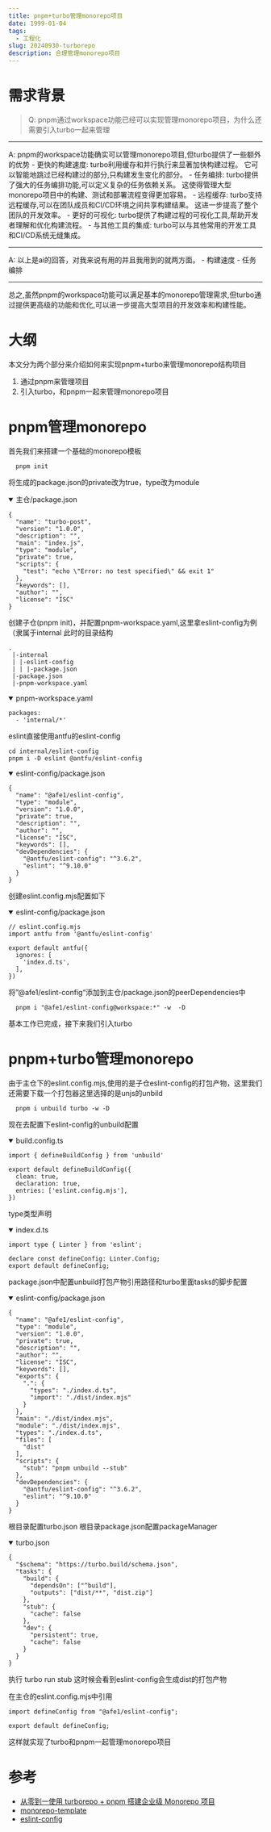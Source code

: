 ```yaml
---
title: pnpm+turbo管理monorepo项目
date: 1999-01-04
tags:  
  - 工程化
slug: 20240930-turborepo
description: 合理管理monorepo项目
---
```


# 需求背景

> Q: pnpm通过workspace功能已经可以实现管理monorepo项目，为什么还需要引入turbo一起来管理

<hr />
A: pnpm的workspace功能确实可以管理monorepo项目,但turbo提供了一些额外的优势  
- 更快的构建速度:  
turbo利用缓存和并行执行来显著加快构建过程。
它可以智能地跳过已经构建过的部分,只构建发生变化的部分。  
- 任务编排:  
turbo提供了强大的任务编排功能,可以定义复杂的任务依赖关系。
这使得管理大型monorepo项目中的构建、测试和部署流程变得更加容易。
- 远程缓存:  
turbo支持远程缓存,可以在团队成员和CI/CD环境之间共享构建结果。
这进一步提高了整个团队的开发效率。
- 更好的可视化:  
turbo提供了构建过程的可视化工具,帮助开发者理解和优化构建流程。
- 与其他工具的集成:  
turbo可以与其他常用的开发工具和CI/CD系统无缝集成。  

<hr />
A: 以上是ai的回答，对我来说有用的并且我用到的就两方面。
- 构建速度
- 任务编排
<hr />

总之,虽然pnpm的workspace功能可以满足基本的monorepo管理需求,但turbo通过提供更高级的功能和优化,可以进一步提高大型项目的开发效率和构建性能。  

# 大纲

本文分为两个部分来介绍如何来实现pnpm+turbo来管理monorepo结构项目

<ol>
  <li>通过pnpm来管理项目</li>
  <li>引入turbo，和pnpm一起来管理monorepo项目</li>
</ol>

# pnpm管理monorepo

首先我们来搭建一个基础的monorepo模板
```
  pnpm init
```
将生成的package.json的private改为true，type改为module

<details open>
  <summary>主仓/package.json</summary>

```
{
  "name": "turbo-post",
  "version": "1.0.0",
  "description": "",
  "main": "index.js",
  "type": "module",
  "private": true,
  "scripts": {
    "test": "echo \"Error: no test specified\" && exit 1"
  },
  "keywords": [],
  "author": "",
  "license": "ISC"
}
```
</details>

创建子仓(pnpm init)，并配置pnpm-workspace.yaml,这里拿eslint-config为例（隶属于internal
此时的目录结构
```
.
 |-internal
 | |-eslint-config
 | | |-package.json
 |-package.json
 |-pnpm-workspace.yaml
```

<details open>
  <summary>pnpm-workspace.yaml</summary>

```
packages:
  - 'internal/*'
```
</details>

eslint直接使用antfu的eslint-config
```
cd internal/eslint-config
pnpm i -D eslint @antfu/eslint-config
```

<details open>
  <summary>eslint-config/package.json</summary>

```
{
  "name": "@afe1/eslint-config",
  "type": "module",
  "version": "1.0.0",
  "private": true,
  "description": "",
  "author": "",
  "license": "ISC",
  "keywords": [],
  "devDependencies": {
    "@antfu/eslint-config": "^3.6.2",
    "eslint": "^9.10.0"
  }
}

```
</details>

创建eslint.config.mjs配置如下

<details open>
  <summary>eslint-config/package.json</summary>

```
// eslint.config.mjs
import antfu from '@antfu/eslint-config'

export default antfu({
  ignores: [
    'index.d.ts',
  ],
})
```
</details>

将”@afe1/eslint-config“添加到主仓/package.json的peerDependencies中

```
  pnpm i "@afe1/eslint-config@workspace:*" -w  -D
```

基本工作已完成，接下来我们引入turbo


# pnpm+turbo管理monorepo

由于主仓下的eslint.config.mjs,使用的是子仓eslint-config的打包产物，这里我们还需要下载一个打包器这里选择的是unjs的unbild

```
  pnpm i unbuild turbo -w -D
```

现在去配置下eslint-config的unbuild配置

<details open>
  <summary>build.config.ts</summary>

```
import { defineBuildConfig } from 'unbuild'

export default defineBuildConfig({
  clean: true,
  declaration: true,
  entries: ['eslint.config.mjs'],
})

```
</details>

type类型声明
<details open>
  <summary>index.d.ts</summary>

```
import type { Linter } from 'eslint';

declare const defineConfig: Linter.Config;
export default defineConfig;
```
</details>

package.json中配置unbuild打包产物引用路径和turbo里面tasks的脚步配置

<details open>
  <summary>eslint-config/package.json</summary>

```
{
  "name": "@afe1/eslint-config",
  "type": "module",
  "version": "1.0.0",
  "private": true,
  "description": "",
  "author": "",
  "license": "ISC",
  "keywords": [],
  "exports": {
    ".": {
      "types": "./index.d.ts",
      "import": "./dist/index.mjs"
    }
  },
  "main": "./dist/index.mjs",
  "module": "./dist/index.mjs",
  "types": "./index.d.ts",
  "files": [
    "dist"
  ],
  "scripts": {
    "stub": "pnpm unbuild --stub"
  },
  "devDependencies": {
    "@antfu/eslint-config": "^3.6.2",
    "eslint": "^9.10.0"
  }
}

```
</details>

根目录配置turbo.json
根目录package.json配置packageManager

<details open>
  <summary>turbo.json</summary>

```
{
  "$schema": "https://turbo.build/schema.json",
  "tasks": {
    "build": {
      "dependsOn": ["^build"],
      "outputs": ["dist/**", "dist.zip"]
    },
    "stub": {
      "cache": false
    },
    "dev": {
      "persistent": true,
      "cache": false
    }
  }
}

```
</details>

执行 turbo run stub 这时候会看到eslint-config会生成dist的打包产物

在主仓的eslint.config.mjs中引用

```
import defineConfig from "@afe1/eslint-config";

export default defineConfig;
```

这样就实现了turbo和pnpm一起管理monorepo项目

# 参考
  - <a href="https://juejin.cn/post/7343156956665839651" target="_blank" rel="noopener noreferrer">从零到一使用 turborepo + pnpm 搭建企业级 Monorepo 项目</a>
  - <a href="https://github.com/pzzyf/monorepo-template" target="_blank" rel="noopener noreferrer">monorepo-template</a>
  - <a href="https://github.com/antfu/eslint-config" target="_blank" rel="noopener noreferrer">eslint-config</a>
